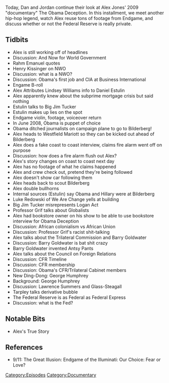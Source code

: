 {{DEFAULTSORT:
    #_EPISODE_0230B:Obama Deception, Part 2
}}{{Episode
    | title           = Obama Deception, Part 2
    | caption         = Listen to this episode on [https://knowledgefight.libsyn.com/knowledge-fight-obama-deception-part-2 Libsyn] [https://open.spotify.com/episode/6yoHyaz9UqctOBm78TiHcx Spotify], Read the [[Transcript/230B: Obama Deception, Part 2|Unofficial Transcript]]
    | episodeNumber   = 230B
    | length          = 01:58:22
    | airDate         = November 20, 2018
    | episodeType     = [[:Category:Documentary|Documentary]]
    | appearance      = [[Webster Tarpley]], [[Gerald Celente]], [[Big Jim Tucker]], [[Gideon Rachman]], [[Rahm Emanuel]], [[Henry Kissinger]], [[Daniel Estulin]], [[Lindsey Williams]], [[George Noory]], [[Luke Redowski]], [[Professor Grif]], [[Barry Goldwater]], [[George Humphrey]], [[Lawrence Summers]]
    | previousEpisode = [[230A: Obama Deception, Part 1]]
    | nextEpisode     = [[230C: Obama Deception, Part 3]]
}}

{{Stub}}

Today, Dan and Jordan continue their look at Alex Jones' 2009 "documentary" The Obama Deception. In this installment, we meet another hip-hop legend, watch Alex reuse tons of footage from Endgame, and discuss whether or not the Federal Reserve is really private.

==Tidbits==

*Alex is still working off of headlines
*Discussion: And Now for World Government
*Rahm Emanuel quotes
*Henry Kissinger on NWO
*Discussion: what is a NWO?
*Discussion: Obama's first job and CIA at Business International
*Engame B-roll
*Alex Attributes Lindsey Williams info to Daniel Estulin
*Alex apparently knew about the subprime mortgage crisis but said nothing
*Estulin talks to Big Jim Tucker
*Estulin makes up lies on the spot
*Endgame violin, footage, voiceover return
*In June 2008, Obama is puppet of choice
*Obama ditched journalists on campaign plane to go to Bilderberg!
*Alex heads to Westfield Mariott so they can be kicked out ahead of Bilderberg
*Alex does a fake coast to coast interview, claims fire alarm went off on purpose
*Discussion: how does a fire alarm flush out Alex?
*Alex's story changes on coast to coast next day
*Alex has no footage of what he claims happened
*Alex and crew check out, pretend they're being followed
*Alex doesn't show car following them
*Alex heads back to scout Bilderberg
*Alex double bullhorns
*Internal sources (Estulin) say Obama and Hillary were at Bilderberg
*Luke Redowski of We Are Change yells at building
*Big Jim Tucker misrepresents Logan Act
*Professor Grif talks about Globalists
*Alex had bookstore owner on his show to be able to use bookstore interview for Obama Deception
*Discussion: African colonialism vs African Union
*Discussion: Professor Grif's racist shit-talking
*Alex talks about the Trilateral Commission and Barry Goldwater
*Discussion: Barry Goldwater is bat shit crazy
*Barry Goldwater invented Antsy Pants
*Alex talks about the Council on Foreign Relations
*Discussion: CFR Timeline
*Discussion: CFR membership
*Discussion: Obama's CFR/Trilateral Cabinet members
*New Ding-Dong: George Humphrey
*Background: George Humphrey
*Discussion: Lawrence Summers and Glass-Steagall
*Tarpley talks derivative bubble
*The Federal Reserve is as Federal as Federal Express
*Discussion: what is the Fed?

==Notable Bits==

*Alex's True Story

==References==

*9/11: The Great Illusion: Endgame of the Illuminati: Our Choice: Fear or Love?

[[Category:Episodes]]
[[Category:Documentary]]
